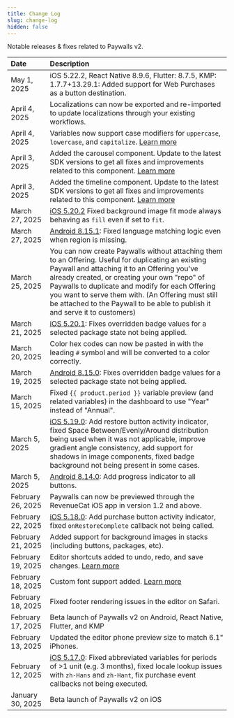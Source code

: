 ```yaml
---
title: Change Log
slug: change-log
hidden: false
---
```


Notable releases & fixes related to Paywalls v2.

| Date | Description |
| :----------------- | :---------- |
| May 1, 2025 | iOS 5.22.2, React Native 8.9.6, Flutter: 8.7.5, KMP: 1.7.7+13.29.1: Added support for Web Purchases as a button destination. |
| April 4, 2025 | Localizations can now be exported and re-imported to update localizations through your existing workflows. |
| April 4, 2025 | Variables now support case modifiers for `uppercase`, `lowercase`, and `capitalize`. [Learn more](https://www.revenuecat.com/docs/tools/paywalls-v2/creating-paywalls/variables#variable-modifiers) |
| April 3, 2025 | Added the carousel component. Update to the latest SDK versions to get all fixes and improvements related to this component. [Learn more](https://www.revenuecat.com/docs/tools/paywalls-v2/creating-paywalls/components#carousel-component)|
| April 3, 2025 | Added the timeline component. Update to the latest SDK versions to get all fixes and improvements related to this component. [Learn more](https://www.revenuecat.com/docs/tools/paywalls-v2/creating-paywalls/components#timeline-component)|
| March 27, 2025 | [iOS 5.20.2](https://github.com/RevenueCat/purchases-ios/pull/4920) Fixed background image fit mode always behaving as `fill` even if set to `fit`. |
| March 27, 2025 | [Android 8.15.1](https://github.com/RevenueCat/purchases-android/pull/2295): Fixed language matching logic even when region is missing.
| March 25, 2025 | You can now create Paywalls without attaching them to an Offering. Useful for duplicating an existing Paywall and attaching it to an Offering you've already created, or creating your own "repo" of Paywalls to duplicate and modify for each Offering you want to serve them with. (An Offering must still be attached to the Paywall to be able to publish it and serve it to customers) |
| March 21, 2025 | [iOS 5.20.1](https://github.com/RevenueCat/purchases-ios/pull/4907): Fixes overridden badge values for a selected package state not being applied. |
| March 20, 2025 | Color hex codes can now be pasted in with the leading `#` symbol and will be converted to a color correctly. |
| March 19, 2025 | [Android 8.15.0](https://github.com/RevenueCat/purchases-android/pull/2273): Fixes overridden badge values for a selected package state not being applied. |
| March 15, 2025 | Fixed `{{ product.period }}` variable preview (and related variables) in the dashboard to use "Year" instead of "Annual". |
| March 5, 2025 | [iOS 5.19.0](https://github.com/RevenueCat/purchases-ios/pull/4854): Add restore button activity indicator, fixed Space Between/Evenly/Around distribution being used when it was not applicable, improve gradient angle consistency, add support for shadows in image components, fixed badge background not being present in some cases. |
| March 5, 2025 | [Android 8.14.0](https://github.com/RevenueCat/purchases-android/pull/2223):  Add progress indicator to all buttons. |
| February 26, 2025 | Paywalls can now be previewed through the RevenueCat iOS app in version 1.2 and above. |
| February 22, 2025 | [iOS 5.18.0](https://github.com/RevenueCat/purchases-ios/pull/4815): Add purchase button activity indicator, fixed `onRestoreComplete` callback not being called. |
| February 21, 2025 | Added support for background images in stacks (including buttons, packages, etc). |
| February 19, 2025 | Editor shortcuts added to undo, redo, and save changes. [Learn more](https://www.revenuecat.com/docs/tools/paywalls-v2/creating-paywalls#modifying-components) |
| February 18, 2025 | Custom font support added. [Learn more](https://www.revenuecat.com/docs/tools/paywalls-v2/creating-paywalls/components#custom-fonts)  |
| February 18, 2025 | Fixed footer rendering issues in the editor on Safari. |
| February 17, 2025 | Beta launch of Paywalls v2 on Android, React Native, Flutter, and KMP |
| February 13, 2025 | Updated the editor phone preview size to match 6.1" iPhones. |
| February 12, 2025 | [iOS 5.17.0](https://github.com/RevenueCat/purchases-ios/pull/4783): Fixed abbreviated variables for periods of >1 unit (e.g. 3 months), fixed locale lookup issues with `zh-Hans` and `zh-Hant`, fix purchase event callbacks not being executed. |
| January 30, 2025 | Beta launch of Paywalls v2 on iOS |
